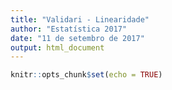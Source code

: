 ```yaml
---
title: "Validari - Linearidade"
author: "Estatística 2017"
date: "11 de setembro de 2017"
output: html_document
---
```


```r
knitr::opts_chunk$set(echo = TRUE)
```




```r

```



